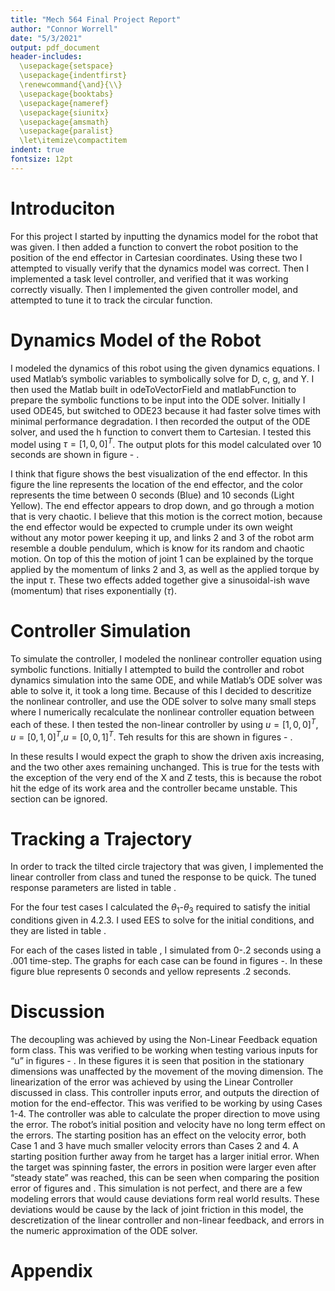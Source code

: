 ```yaml
---
title: "Mech 564 Final Project Report"
author: "Connor Worrell"
date: "5/3/2021"
output: pdf_document
header-includes:
  \usepackage{setspace}
  \usepackage{indentfirst}
  \renewcommand{\and}{\\}
  \usepackage{booktabs}
  \usepackage{nameref}
  \usepackage{siunitx}
  \usepackage{amsmath}
  \usepackage{paralist}
  \let\itemize\compactitem
indent: true
fontsize: 12pt
---
```


\doublespacing
\setlength\parindent{24pt}

# Introduciton
For this project I started by inputting the dynamics model for the robot that was given. I then added a function to convert the robot position to the position of the end effector in Cartesian coordinates. Using these two I attempted to visually verify that the dynamics model was correct. Then I implemented a task level controller, and verified that it was working correctly visually. Then I implemented the given controller model, and attempted to tune it to track the circular function.

# Dynamics Model of the Robot
I modeled the dynamics of this robot using the given dynamics equations. I used Matlab's symbolic variables to symbolically solve for D, c, g, and Y. I then used the Matlab built in odeToVectorField and matlabFunction to prepare the symbolic functions to be input into the ODE solver. Initially I used ODE45, but switched to ODE23 because it had faster solve times with minimal performance degradation. I then recorded the output of the ODE solver, and used the h function to convert them to Cartesian. I tested this model using $\tau = [1, 0, 0]^T$. The output plots for this model calculated over 10 seconds are shown in figure \ref{fig:NoFThe} - \ref{fig:NoFPos3D}.

\begin{figure}
\begin{center}
\includegraphics[width=0.65\linewidth]{NoFeedBackTheta.jpg}
\caption{No Control - Joint Angles}
\label{fig:NoFThe}
\end{center}
\end{figure}

\begin{figure}
\begin{center}
\includegraphics[width=0.65\linewidth]{NoFeedBackPos.jpg}
\caption{No Control - Cartesian Position of End Effector}
\label{fig:NoFPos}
\end{center}
\end{figure}

I think that figure \ref{fig:NoFPos3D} shows the best visualization of the end effector. In this figure the line represents the location of the end effector, and the color represents the time between 0 seconds (Blue) and 10 seconds (Light Yellow). The end effector appears to drop down, and go through a motion that is very chaotic. I believe that this motion is the correct motion, because the end effector would be expected to crumple under its own weight without any motor power keeping it up, and links 2 and 3 of the robot arm resemble a double pendulum, which is know for its random and chaotic motion. On top of this the motion of joint 1 can be explained by the torque applied by the momentum of links 2 and 3, as well as the applied torque by the input $\tau$. These two effects added together give a sinusoidal-ish wave (momentum) that rises exponentially ($\tau$).

\begin{figure}
\begin{center}
\includegraphics[width=0.65\linewidth]{NoFeedBackPos3D.jpg}
\caption{No Control - Cartesian Position of End Effector 3D}
\label{fig:NoFPos3D}
\end{center}
\end{figure}

# Controller Simulation
To simulate the controller, I modeled the nonlinear controller equation using symbolic functions. Initially I attempted to build the controller and robot dynamics simulation into the same ODE, and while Matlab's ODE solver was able to solve it, it took a long time. Because of this I decided to descritize the nonlinear controller, and use the ODE solver to solve many small steps where I numerically recalculate the nonlinear controller equation between each of these. I then tested the non-linear controller by using $u = [1,0,0]^T$, $u = [0,1,0]^T$,$u = [0,0,1]^T$. Teh results for this are shown in figures \ref{fig:ControlTestX} - \ref{fig:ControlTestZ}.

In these results I would expect the graph to show the driven axis increasing, and the two other axes remaining unchanged. This is true for the tests with the exception of the very end of the X and Z tests, this is because the robot hit the edge of its work area and the controller became unstable. This section can be ignored.

\begin{figure}
\begin{center}
\includegraphics[width=0.65\linewidth]{FeedBackTestX.jpg}
\caption{Controller X Position Test}
\label{fig:ControlTestX}
\end{center}
\end{figure}

\begin{figure}
\begin{center}
\includegraphics[width=0.65\linewidth]{FeedBackTestY.jpg}
\caption{Controller Y Position Test}
\label{fig:ControlTestY}
\end{center}
\end{figure}

\begin{figure}
\begin{center}
\includegraphics[width=0.65\linewidth]{FeedBackTestZ.jpg}
\caption{Controller Z Position Test}
\label{fig:ControlTestZ}
\end{center}
\end{figure}

# Tracking a Trajectory
In order to track the tilted circle trajectory that was given, I implemented the linear controller from class and tuned the response to be quick. The tuned response parameters are listed in table \ref{tab:TuningParam}.

\begin{table}[ht]
\begin{center}
\caption{Tuning Parameters}
\label{tab:TuningParam}
\begin{tabular}{l|l}
\toprule
Parameter& Value\\
\midrule
$K_v$&200\\
$K_p$&25000\\
\bottomrule
\end{tabular}
\end{center}
\end{table}

For the four test cases I calculated the $\theta_1$-$\theta_3$ required to satisfy the initial conditions given in 4.2.3. I used EES to solve for the initial conditions, and they are listed in table \ref{tab:IntialConditions}.


\begin{table}[ht]
\begin{center}
\caption{Initial Positon}
\label{tab:IntialConditions}
\begin{tabular}{l|c|c|c|c}
\toprule
Case& $\theta_1(0)$&$\theta_2(0)$&$\theta_3(0)$&$\omega$\\
\midrule
1&2.948&5.733&2.598&$\pi$/2\\
2&3.041&5.308&3.562&$\pi$/2\\
3&2.948&5.733&2.598&$\pi$/4\\
4&3.041&5.308&3.562&$\pi$/4\\
\bottomrule
\end{tabular}
\end{center}
\end{table}

For each of the cases listed in table \ref{tab:TuningParam}, I simulated from 0-.2 seconds using a .001 time-step. The graphs for each case can be found in figures \ref{fig:Case1}-\ref{fig:Case4}. In these figure blue represents 0 seconds and yellow represents .2 seconds.

\begin{figure}
\begin{center}
\includegraphics[width=0.49\linewidth]{Case1VError.jpg}
\includegraphics[width=0.49\linewidth]{Case1PError.jpg}
\includegraphics[width=\linewidth]{Case1Pos3D}
\caption{Case 1}
\label{fig:Case1}
\end{center}
\end{figure}

\begin{figure}
\begin{center}
\includegraphics[width=0.49\linewidth]{Case2VError.jpg}
\includegraphics[width=0.49\linewidth]{Case2PError.jpg}
\includegraphics[width=\linewidth]{Case2Pos3D}
\caption{Case 2}
\label{fig:Case2}
\end{center}
\end{figure}

\begin{figure}
\begin{center}
\includegraphics[width=0.49\linewidth]{Case3VError.jpg}
\includegraphics[width=0.49\linewidth]{Case3PError.jpg}
\includegraphics[width=\linewidth]{Case3Pos3D}
\caption{Case 3}
\label{fig:Case3}
\end{center}
\end{figure}

\begin{figure}
\begin{center}
\includegraphics[width=0.49\linewidth]{Case4VError.jpg}
\includegraphics[width=0.49\linewidth]{Case4PError.jpg}
\includegraphics[width=\linewidth]{Case4Pos3D}
\caption{Case 4}
\label{fig:Case4}
\end{center}
\end{figure}

# Discussion
The decoupling was achieved by using the Non-Linear Feedback equation form class. This was verified to be working when testing various inputs for "u" in figures \ref{fig:ControlTestX} - \ref{fig:ControlTestY}. In these figures it is seen that position in the stationary dimensions was unaffected by the movement of the moving dimension.
The linearization of the error was achieved by using the Linear Controller discussed in class. This controller inputs error, and outputs the direction of motion for the end-effector. This was verified to be working by using Cases 1-4. The controller was able to calculate the proper direction to move using the error.
The robot's initial position and velocity have no long term effect on the errors. The starting position has an effect on the velocity error, both Case 1 and 3 have much smaller velocity errors than Cases 2 and 4. A starting position further away from he target has a larger initial error. When the target was spinning faster, the errors in position were larger even after "steady state" was reached, this can be seen when comparing the position error of figures \ref{fig:Case1} and \ref{fig:Case3}. 
This simulation is not perfect, and there are a few modeling errors that would cause deviations form real world results. These deviations would be cause by the lack of joint friction in this model, the descretization of the linear controller and non-linear feedback, and errors in the numeric approximation of the ODE solver.

# Appendix
\singlespacing
```octave
```